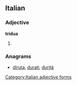 ==Italian==

===Adjective===
'''tridua''' {{g|f}}

# {{feminine of|triduo|lang=it}}

===Anagrams===
* [[diruta#Italian|diruta]], [[durati#Italian|durati]], [[durità#Italian|durità]]
[[Category:Italian adjective forms]]